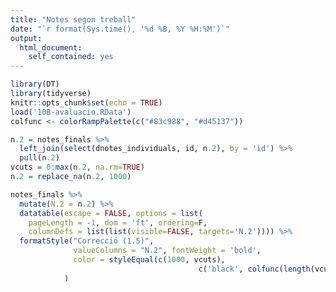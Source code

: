 ```yaml
---
title: "Notes segon treball"
date: "`r format(Sys.time(), '%d %B, %Y %H:%M')`"
output:
  html_document:
    self_contained: yes
---
```


```r
library(DT)
library(tidyverse)
knitr::opts_chunk$set(echo = TRUE)
load('10B-avaluacio.RData')
colfunc <- colorRampPalette(c("#83c988", "#d45137"))
```

```r
n.2 = notes_finals %>%
  left_join(select(dnotes_individuals, id, n.2), by = 'id') %>%
  pull(n.2)
vcuts = 0:max(n.2, na.rm=TRUE)
n.2 = replace_na(n.2, 1000)

notes_finals %>%
  mutate(N.2 = n.2) %>%
  datatable(escape = FALSE, options = list(
    pageLength = -1, dom = 'ft', ordering=F,
    columnDefs = list(list(visible=FALSE, targets='N.2')))) %>%
  formatStyle("Correcció (1.5)", 
              valueColumns = "N.2", fontWeight = 'bold',
              color = styleEqual(c(1000, vcuts),
                                          c('black', colfunc(length(vcuts))))
            )
```
